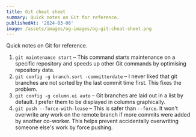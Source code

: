 ```yaml
---
title: Git cheat sheet
summary: Quick notes on Git for reference.
publishedAt: '2024-03-06'
image: /assets/images/og-images/og-git-cheat-sheet.png
---
```


Quick notes on Git for reference.

1. <code>git maintenance start</code> – This command starts maintenance on a specific repository and
   speeds up other Git commands by optimising repository data.
2. <code>git config -g branch.sort -committerdate</code> – I never liked that git branches are not sorted
   by the last commit time first. This fixes the problem.
3. <code>git config -g column.ui auto</code> – Git branches are laid out in a list by default. I prefer
   them to be displayed in columns graphically.
4. <code>git push --force-with-lease</code> – This is safer than <code>--force</code>. It won't
   overwrite any work on the remote branch if more commits were added by another co-worker. This
   helps prevent accidentally overwriting someone else's work by force pushing.
